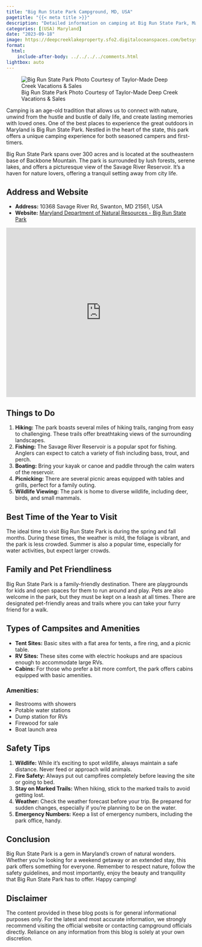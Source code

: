 ```yaml
---
title: "Big Run State Park Campground, MD, USA"
pagetitle: "{{< meta title >}}"
description: "Detailed information on camping at Big Run State Park, Maryland, USA."
categories: [(USA) Maryland]
date: "2023-09-18"
image: https://deepcreeklakeproperty.sfo2.digitaloceanspaces.com/betsys-blog/wp-content/uploads/2021/04/05181127/big_run.jpg
format:
  html:
    include-after-body: ../../../../comments.html
lightbox: auto
---
```

![Big Run State Park Photo Courtesy of Taylor-Made Deep Creek Vacations & Sales](https://deepcreeklakeproperty.sfo2.digitaloceanspaces.com/betsys-blog/wp-content/uploads/2021/04/05181127/big_run.jpg){fig-alt="lake view wtih kayaks at the shore" .preview-image}

Camping is an age-old tradition that allows us to connect with nature, unwind from the hustle and bustle of daily life, and create lasting memories with loved ones. One of the best places to experience the great outdoors in Maryland is Big Run State Park. Nestled in the heart of the state, this park offers a unique camping experience for both seasoned campers and first-timers.

Big Run State Park spans over 300 acres and is located at the southeastern base of Backbone Mountain. The park is surrounded by lush forests, serene lakes, and offers a picturesque view of the Savage River Reservoir. It's a haven for nature lovers, offering a tranquil setting away from city life.

## Address and Website
- **Address:**  10368 Savage River Rd, Swanton, MD 21561, USA   
- **Website:**  [Maryland Department of Natural Resources - Big Run State Park](https://dnr.maryland.gov/publiclands/Pages/western/BigRun/Camping.aspx)  

```{=html}
<iframe src="https://www.google.com/maps/embed?pb=!1m18!1m12!1m3!1d3076.670855560701!2d-79.14133022403186!3d39.54447857159314!2m3!1f0!2f0!3f0!3m2!1i1024!2i768!4f13.1!3m3!1m2!1s0x89caa699b10dad69%3A0xe30313f8268452b5!2s10368%20Savage%20River%20Rd%2C%20Swanton%2C%20MD%2021561!5e0!3m2!1sen!2sus!4v1695148965080!5m2!1sen!2sus" width="100%" height="450" style="border:0;" allowfullscreen="" loading="lazy" referrerpolicy="no-referrer-when-downgrade"></iframe>
```

## Things to Do

1. **Hiking:**  The park boasts several miles of hiking trails, ranging from easy to challenging. These trails offer breathtaking views of the surrounding landscapes. 
2. **Fishing:**  The Savage River Reservoir is a popular spot for fishing. Anglers can expect to catch a variety of fish including bass, trout, and perch. 
3. **Boating:**  Bring your kayak or canoe and paddle through the calm waters of the reservoir. 
4. **Picnicking:**  There are several picnic areas equipped with tables and grills, perfect for a family outing. 
5. **Wildlife Viewing:**  The park is home to diverse wildlife, including deer, birds, and small mammals.

## Best Time of the Year to Visit

The ideal time to visit Big Run State Park is during the spring and fall months. During these times, the weather is mild, the foliage is vibrant, and the park is less crowded. Summer is also a popular time, especially for water activities, but expect larger crowds.

## Family and Pet Friendliness

Big Run State Park is a family-friendly destination. There are playgrounds for kids and open spaces for them to run around and play. Pets are also welcome in the park, but they must be kept on a leash at all times. There are designated pet-friendly areas and trails where you can take your furry friend for a walk.

## Types of Campsites and Amenities  
- **Tent Sites:**  Basic sites with a flat area for tents, a fire ring, and a picnic table.   
- **RV Sites:**  These sites come with electric hookups and are spacious enough to accommodate large RVs.   
- **Cabins:**  For those who prefer a bit more comfort, the park offers cabins equipped with basic amenities.  

### Amenities:
- Restrooms with showers  
- Potable water stations  
- Dump station for RVs  
- Firewood for sale  
- Boat launch area  

## Safety Tips
1. **Wildlife:**  While it's exciting to spot wildlife, always maintain a safe distance. Never feed or approach wild animals. 
2. **Fire Safety:**  Always put out campfires completely before leaving the site or going to bed. 
3. **Stay on Marked Trails:**  When hiking, stick to the marked trails to avoid getting lost. 
4. **Weather:**  Check the weather forecast before your trip. Be prepared for sudden changes, especially if you're planning to be on the water. 
5. **Emergency Numbers:**  Keep a list of emergency numbers, including the park office, handy.

## Conclusion

Big Run State Park is a gem in Maryland's crown of natural wonders. Whether you're looking for a weekend getaway or an extended stay, this park offers something for everyone. Remember to respect nature, follow the safety guidelines, and most importantly, enjoy the beauty and tranquility that Big Run State Park has to offer. Happy camping!

::: callout-important
## Disclaimer
The content provided in these blog posts is for general informational purposes only. For the latest and most accurate information, we strongly recommend visiting the official website or contacting campground officials directly. Reliance on any information from this blog is solely at your own discretion.
:::
